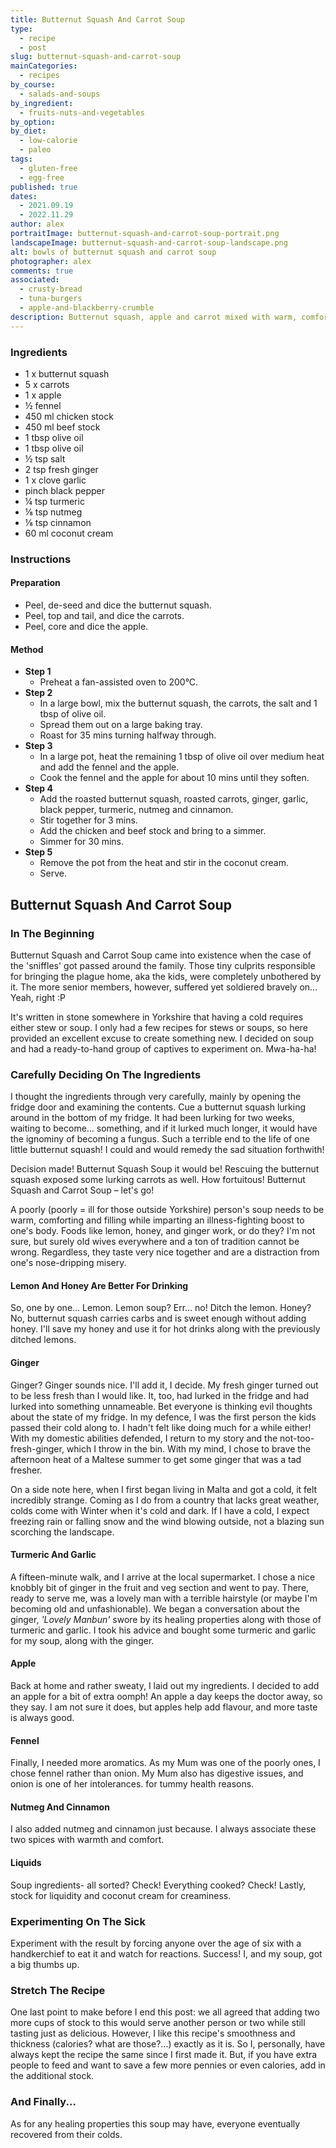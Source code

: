 ```yaml
---
title: Butternut Squash And Carrot Soup
type:
  - recipe
  - post
slug: butternut-squash-and-carrot-soup
mainCategories: 
  - recipes
by_course:
  - salads-and-soups
by_ingredient:
  - fruits-nuts-and-vegetables
by_option:
by_diet:
  - low-calorie
  - paleo
tags:
  - gluten-free
  - egg-free
published: true
dates: 
  - 2021.09.19
  - 2022.11.29
author: alex
portraitImage: butternut-squash-and-carrot-soup-portrait.png
landscapeImage: butternut-squash-and-carrot-soup-landscape.png
alt: bowls of butternut squash and carrot soup
photographer: alex
comments: true
associated: 
  - crusty-bread
  - tuna-burgers
  - apple-and-blackberry-crumble
description: Butternut squash, apple and carrot mixed with warm, comforting flavours and eastern spices for a thick and luxurious soup.
---
```


<Ingredients>

### Ingredients
    
  - 1 x butternut squash
  - 5 x carrots
  - 1 x apple
  - ½ fennel 
  - 450 ml chicken stock 
  - 450 ml beef stock 
  - 1 tbsp olive oil
  - 1 tbsp olive oil
  - ½ tsp salt
  - 2 tsp fresh ginger
  - 1 x clove garlic
  - pinch black pepper
  - ¼ tsp turmeric
  - ⅛ tsp nutmeg
  - ⅛ tsp cinnamon
  - 60 ml coconut cream

</Ingredients>

<Instructions>

### Instructions

#### Preparation
  - Peel, de-seed and dice the butternut squash.
  - Peel, top and tail, and dice the carrots.
  - Peel, core and dice the apple.

#### Method

  - **Step 1**
    - Preheat a fan-assisted oven to 200°C.
  - **Step 2**
    - In a large bowl, mix the butternut squash, the carrots, the salt and 1 tbsp of olive oil.
    - Spread them out on a large baking tray.
    - Roast for 35 mins turning halfway through.
  - **Step 3**
    - In a large pot, heat the remaining 1 tbsp of olive oil over medium heat and add the fennel and the apple.
    - Cook the fennel and the apple for about 10 mins until they soften.
  - **Step 4**
    - Add the roasted butternut squash, roasted carrots, ginger, garlic, black pepper, turmeric, nutmeg and cinnamon. 
    - Stir together for 3 mins.
    - Add the chicken and beef stock and bring to a simmer. 
    - Simmer for 30 mins.
  - **Step 5**
    - Remove the pot from the heat and stir in the coconut cream.
    - Serve.

</Instructions>

<RecipeContent>

## Butternut Squash And Carrot Soup

### In The Beginning

Butternut Squash and Carrot Soup came into existence when the case of the 'sniffles' got passed around the family. Those tiny culprits responsible for bringing the plague home, aka the kids, were completely unbothered by it. The more senior members, however, suffered yet soldiered bravely on… Yeah, right :P  
 
It's written in stone somewhere in Yorkshire that having a cold requires either stew or soup. I only had a few recipes for stews or soups, so here provided an excellent excuse to create something new. I decided on soup and had a ready-to-hand group of captives to experiment on. Mwa-ha-ha! 

### Carefully Deciding On The Ingredients

I thought the ingredients through very carefully, mainly by opening the fridge door and examining the contents. Cue a butternut squash lurking around in the bottom of my fridge. It had been lurking for two weeks, waiting to become… something, and if it lurked much longer, it would have the ignominy of becoming a fungus. Such a terrible end to the life of one little butternut squash! I could and would remedy the sad situation forthwith! 

Decision made! Butternut Squash Soup it would be! Rescuing the butternut squash exposed some lurking carrots as well. How fortuitous! Butternut Squash and Carrot Soup – let's go!

A poorly (poorly = ill for those outside Yorkshire) person's soup needs to be warm, comforting and filling while imparting an illness-fighting boost to one's body. Foods like lemon, honey, and ginger work, or do they? I'm not sure, but surely old wives everywhere and a ton of tradition cannot be wrong. Regardless, they taste very nice together and are a distraction from one's nose-dripping misery.

#### Lemon And Honey Are Better For Drinking

So, one by one… Lemon. Lemon soup? Err… no! Ditch the lemon.
Honey? No, butternut squash carries carbs and is sweet enough without adding honey. I'll save my honey and use it for hot drinks along with the previously ditched lemons.

#### Ginger

Ginger? Ginger sounds nice. I'll add it, I decide. My fresh ginger turned out to be less fresh than I would like. It, too, had lurked in the fridge and had lurked into something unnameable. Bet everyone is thinking evil thoughts about the state of my fridge. In my defence, I was the first person the kids passed their cold along to. I hadn't felt like doing much for a while either! With my domestic abilities defended, I return to my story and the not-too-fresh-ginger, which I throw in the bin. With my mind, I chose to brave the afternoon heat of a Maltese summer to get some ginger that was a tad fresher. 

On a side note here, when I first began living in Malta and got a cold, it felt incredibly strange. Coming as I do from a country that lacks great weather, colds come with Winter when it's cold and dark. If I have a cold, I expect freezing rain or falling snow and the wind blowing outside, not a blazing sun scorching the landscape.

#### Turmeric And Garlic

A fifteen-minute walk, and I arrive at the local supermarket. I chose a nice knobbly bit of ginger in the fruit and veg section and went to pay. There, ready to serve me, was a lovely man with a terrible hairstyle (or maybe I'm becoming old and unfashionable). We began a conversation about the ginger, *'Lovely Manbun'* swore by its healing properties along with those of turmeric and garlic. I took his advice and bought some turmeric and garlic for my soup, along with the ginger.

#### Apple

Back at home and rather sweaty, I laid out my ingredients. I decided to add an apple for a bit of extra oomph! An apple a day keeps the doctor away, so they say. I am not sure it does, but apples help add flavour, and more taste is always good.

#### Fennel

Finally, I needed more aromatics. As my Mum was one of the poorly ones, I chose fennel rather than onion. My Mum also has digestive issues, and onion is one of her intolerances. for tummy health reasons.

#### Nutmeg And Cinnamon

I also added nutmeg and cinnamon just because. I always associate these two spices with warmth and comfort. 

#### Liquids

Soup ingredients- all sorted? Check! Everything cooked? Check! Lastly, stock for liquidity and coconut cream for creaminess.

### Experimenting On The Sick

Experiment with the result by forcing anyone over the age of six with a handkerchief to eat it and watch for reactions. Success! I, and my soup, got a big thumbs up. 

### Stretch The Recipe

One last point to make before I end this post: we all agreed that adding two more cups of stock to this would serve another person or two while still tasting just as delicious. However, I like this recipe's smoothness and thickness (calories? what are those?...) exactly as it is. So I, personally, have always kept the recipe the same since I first made it. But, if you have extra people to feed and want to save a few more pennies or even calories, add in the additional stock.

### And Finally...

As for any healing properties this soup may have, everyone eventually recovered from their colds.

</RecipeContent>